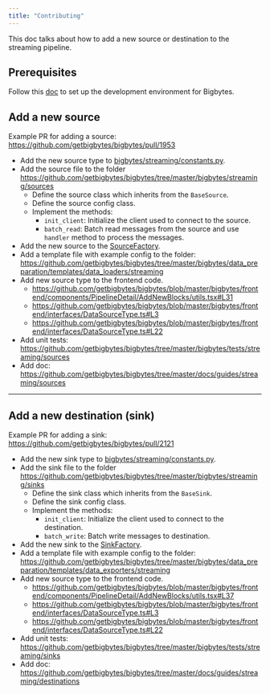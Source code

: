 ```yaml
---
title: "Contributing"
---
```


This doc talks about how to add a new source or destination to the streaming pipeline.

## Prerequisites
Follow this [doc](/contributing/overview) to set up the development environment for Bigbytes.

## Add a new source

Example PR for adding a source: https://github.com/getbigbytes/bigbytes/pull/1953

* Add the new source type to [bigbytes/streaming/constants.py](https://github.com/getbigbytes/bigbytes/blob/master/bigbytes/streaming/constants.py).
* Add the source file to the folder https://github.com/getbigbytes/bigbytes/tree/master/bigbytes/streaming/sources
    * Define the source class which inherits from the `BaseSource`.
    * Define the source config class.
    * Implement the methods:
        * `init_client`: Initialize the client used to connect to the source.
        * `batch_read`: Batch read messages from the source and use `handler` method to process the messages.
* Add the new source to the [SourceFactory](https://github.com/getbigbytes/bigbytes/blob/master/bigbytes/streaming/sources/source_factory.py).
* Add a template file with example config to the folder: https://github.com/getbigbytes/bigbytes/tree/master/bigbytes/data_preparation/templates/data_loaders/streaming
* Add new source type to the frontend code.
    * https://github.com/getbigbytes/bigbytes/blob/master/bigbytes/frontend/components/PipelineDetail/AddNewBlocks/utils.tsx#L31
    * https://github.com/getbigbytes/bigbytes/blob/master/bigbytes/frontend/interfaces/DataSourceType.ts#L3
    * https://github.com/getbigbytes/bigbytes/blob/master/bigbytes/frontend/interfaces/DataSourceType.ts#L22
* Add unit tests: https://github.com/getbigbytes/bigbytes/tree/master/bigbytes/tests/streaming/sources
* Add doc: https://github.com/getbigbytes/bigbytes/tree/master/docs/guides/streaming/sources

---

## Add a new destination (sink)

Example PR for adding a sink: https://github.com/getbigbytes/bigbytes/pull/2121

* Add the new sink type to [bigbytes/streaming/constants.py](https://github.com/getbigbytes/bigbytes/blob/master/bigbytes/streaming/constants.py).
* Add the sink file to the folder https://github.com/getbigbytes/bigbytes/tree/master/bigbytes/streaming/sinks
    * Define the sink class which inherits from the `BaseSink`.
    * Define the sink config class.
    * Implement the methods:
        * `init_client`: Initialize the client used to connect to the destination.
        * `batch_write`: Batch write messages to destination.
* Add the new sink to the [SinkFactory](https://github.com/getbigbytes/bigbytes/blob/master/bigbytes/streaming/sinks/sink_factory.py).
* Add a template file with example config to the folder: https://github.com/getbigbytes/bigbytes/tree/master/bigbytes/data_preparation/templates/data_exporters/streaming
* Add new source type to the frontend code.
    * https://github.com/getbigbytes/bigbytes/blob/master/bigbytes/frontend/components/PipelineDetail/AddNewBlocks/utils.tsx#L37
    * https://github.com/getbigbytes/bigbytes/blob/master/bigbytes/frontend/interfaces/DataSourceType.ts#L3
    * https://github.com/getbigbytes/bigbytes/blob/master/bigbytes/frontend/interfaces/DataSourceType.ts#L22
* Add unit tests: https://github.com/getbigbytes/bigbytes/tree/master/bigbytes/tests/streaming/sinks
* Add doc: https://github.com/getbigbytes/bigbytes/tree/master/docs/guides/streaming/destinations
